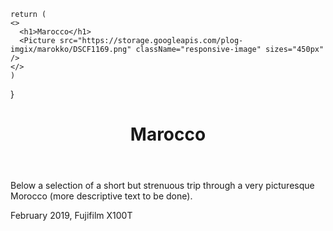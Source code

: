 

    return (
    <>
      <h1>Marocco</h1>
      <Picture src="https://storage.googleapis.com/plog-imgix/marokko/DSCF1169.png" className="responsive-image" sizes="450px" />
    </>
    )
}

<Header>
  <Picture src="https://storage.googleapis.com/plog-imgix/marokko/DSCF1169.png" sizes="(max-width: 1200px) 100vw, 1200px"/>
  <h1>Marocco</h1>
</Header>

Below a selection of a short but strenuous trip through a very picturesque Morocco (more descriptive text to be done).

<div className="wp">
<BlurHash>
  <Picture className="pad" src="https://storage.googleapis.com/plog-imgix/marokko/DSCF1172.png" loading="lazy" sizes="(max-width: 1200px) 100vw, 1200px"/>
</BlurHash>

<BlurHash>
  <Picture className="pad" src="https://storage.googleapis.com/plog-imgix/marokko/DSCF1182.png" loading="lazy" sizes="(max-width: 1200px) 100vw, 1200px"/>
</BlurHash>

<BlurHash>
  <Picture className="pad" src="https://storage.googleapis.com/plog-imgix/marokko/DSCF1196.png" loading="lazy" sizes="(max-width: 1200px) 100vw, 1200px"/>
</BlurHash>

<BlurHash>
  <Picture className="pad" src="https://storage.googleapis.com/plog-imgix/marokko/DSCF1202.png" loading="lazy" sizes="(max-width: 1200px) 100vw, 1200px"/>
</BlurHash>

<BlurHash>
  <Picture className="pad" src="https://storage.googleapis.com/plog-imgix/marokko/DSCF1218.png" loading="lazy" sizes="(max-width: 1200px) 100vw, 1200px"/>
</BlurHash>

<BlurHash>
  <Picture className="pad" src="https://storage.googleapis.com/plog-imgix/marokko/DSCF1237.png" loading="lazy" sizes="(max-width: 1200px) 100vw, 1200px"/>
</BlurHash>

<BlurHash>
  <Picture className="pad" src="https://storage.googleapis.com/plog-imgix/marokko/DSCF1240.png" loading="lazy" sizes="(max-width: 1200px) 100vw, 1200px"/>
</BlurHash>

<BlurHash>
  <Picture className="pad" src="https://storage.googleapis.com/plog-imgix/marokko/DSCF1247.png" loading="lazy" sizes="(max-width: 1200px) 100vw, 1200px"/>
</BlurHash>

<BlurHash>
  <Picture className="pad" src="https://storage.googleapis.com/plog-imgix/marokko/DSCF1254.png" loading="lazy" sizes="(max-width: 1200px) 100vw, 1200px"/>
</BlurHash>

<BlurHash>
  <Picture className="pad" src="https://storage.googleapis.com/plog-imgix/marokko/DSCF1257.png" loading="lazy" sizes="(max-width: 1200px) 100vw, 1200px"/>
</BlurHash>

<BlurHash>
  <Picture className="pad" src="https://storage.googleapis.com/plog-imgix/marokko/DSCF1262.png" loading="lazy" sizes="(max-width: 1200px) 100vw, 1200px"/>
</BlurHash>

<BlurHash>
  <Picture className="pad" src="https://storage.googleapis.com/plog-imgix/marokko/DSCF1275.png" loading="lazy" sizes="(max-width: 1200px) 100vw, 1200px"/>
</BlurHash>

<BlurHash>
  <Picture className="pad" src="https://storage.googleapis.com/plog-imgix/marokko/DSCF1278.png" loading="lazy" sizes="(max-width: 1200px) 100vw, 1200px"/>
</BlurHash>

<BlurHash>
  <Picture className="pad" src="https://storage.googleapis.com/plog-imgix/marokko/DSCF1282.png" loading="lazy" sizes="(max-width: 1200px) 100vw, 1200px"/>
</BlurHash>
</div>

<Footer>
February 2019, Fujifilm X100T
</Footer>